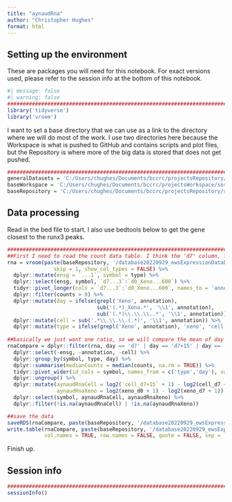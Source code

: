 ```yaml
---
title: "aynaudRna"
author: "Christopher Hughes"
format: html
---
```


## Setting up the environment

These are packages you will need for this notebook. For exact versions used, please refer to the session info at the bottom of this notebook.

```r
#| message: false
#| warning: false
##########################################################################################
library('tidyverse')
library('vroom')
```

I want to set a base directory that we can use as a link to the directory where we will do most of the work. I use two directories here because the Workspace is what is pushed to GitHub and contains scripts and plot files, but the Repository is where more of the big data is stored that does not get pushed.

```r
##########################################################################################
generalDatasets = 'C:/Users/chughes/Documents/bccrc/projectsRepository/generalDatasets'
baseWorkspace = 'C:/Users/chughes/Documents/bccrc/projectsWorkspace/sorensenLab/relatedToDlg2'
baseRepository = 'C:/Users/chughes/Documents/bccrc/projectsRepository/sorensenLab/relatedToDlg2'
```

## Data processing

Read in the bed file to start. I also use bedtools below to get the gene closest to the runx3 peaks. 

```r
##########################################################################################
##First I need to read the count data table. I think the 'd7' column, for example, is a summary of all cells for that time point (actually no this is not true, it is a naming artifact so we should keep it). We will remove those entries and just keep the single cells.
rna = vroom(paste(baseRepository, '/database20220929_ewsExpressionDatabase/aynaudRna/GSE130019_a673.count.table.txt.gz', sep = ''), 
               skip = 1, show_col_types = FALSE) %>%
  dplyr::mutate(ensg = `...1`, symbol = type) %>%
  dplyr::select(ensg, symbol, `d7...3`:`d0_Xeno...600`) %>%
  tidyr::pivot_longer(cols = `d7...3`:`d0_Xeno...600`, names_to = 'annotation', values_to = 'counts') %>%
  dplyr::filter(counts > 0) %>%
  dplyr::mutate(day = ifelse(grepl('Xeno', annotation), 
                             sub('(.*)_Xeno.*', '\\1', annotation),
                             sub('(.*)\\.\\.\\..*', '\\1', annotation))) %>%
  dplyr::mutate(cell = sub('.*\\.\\.\\.(.*)', '\\1', annotation)) %>%
  dplyr::mutate(type = ifelse(grepl('Xeno', annotation), 'xeno', 'cell'))
  
##basically we just want one ratio, so we will compare the mean of day 22 to day 7
rnaCompare = dplyr::filter(rna, day == 'd7' | day == 'd7+15' | day == 'd0') %>%
  dplyr::select(-ensg, -annotation, -cell) %>%
  dplyr::group_by(symbol, type, day) %>%
  dplyr::summarise(medianCounts = median(counts, na.rm = TRUE)) %>%
  tidyr::pivot_wider(id_cols = symbol, names_from = c('type','day'), values_from = 'medianCounts') %>%
  dplyr::ungroup() %>%
  dplyr::mutate(aynaudRnaCell = log2(`cell_d7+15` + 1) - log2(cell_d7 + 1),
                aynaudRnaXeno = log2(xeno_d0 + 1) - log2(xeno_d7 + 1)) %>%
  dplyr::select(symbol, aynaudRnaCell, aynaudRnaXeno) %>%
  dplyr::filter(!is.na(aynaudRnaCell) | !is.na(aynaudRnaXeno))

##save the data
saveRDS(rnaCompare, paste(baseRepository, '/database20220929_ewsExpressionDatabase/aynaudRna/dataset_aynaudRna.rds', sep = ''))
write.table(rnaCompare, paste(baseRepository, '/database20220929_ewsExpressionDatabase/aynaudRna/dataset_aynaudRna.tsv', sep = ''),
            col.names = TRUE, row.names = FALSE, quote = FALSE, sep = '\t')
```

Finish up.

## Session info

```r
##########################################################################################
sessionInfo()
```

